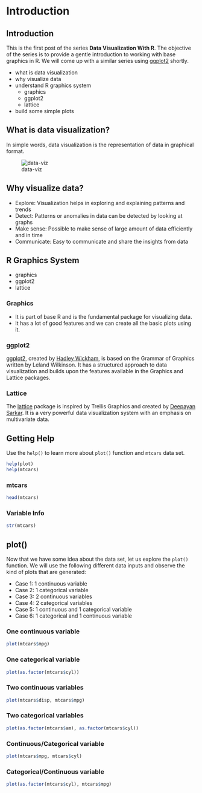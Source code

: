 # Introduction {#intro}

## Introduction

This is the first post of the series **Data Visualization With R**. The objective of the series is to provide a gentle introduction to working with base graphics in R. We will come up with a similar series using [ggplot2](https://ggplot2.tidyverse.org/index.html) shortly. 

- what is data visualization
- why visualize data
- understand R graphics system
    - graphics
    - ggplot2
    - lattice
- build some simple plots

## What is data visualization?

In simple words, data visualization is the representation of data in graphical format. 

![data-viz](data-viz.png)

## Why visualize data?

- Explore: Visualization helps in exploring and explaining patterns and trends
- Detect: Patterns or anomalies in data can be detected by looking at graphs
- Make sense: Possible to make sense of large amount of data efficiently and in time
- Communicate: Easy to communicate and share the insights from data

## R Graphics System

- graphics 
- ggplot2
- lattice

### Graphics

- It is part of base R and is the fundamental package for visualizing data.
- It has a lot of good features and we can create all the basic plots using it.

### ggplot2

[ggplot2](https://ggplot2.tidyverse.org/index.html), created by [Hadley Wickham](https://hadley.nz/), is based on the Grammar of Graphics written by Leland Wilkinson. It has a structured approach to data visualization and builds upon the features available in the Graphics and Lattice packages.

### Lattice

The [lattice](https://CRAN.R-project.org/package=lattice) package is inspired by Trellis Graphics and created by [Deepayan Sarkar](https://www.isid.ac.in/~deepayan/). It is a very powerful data visualization system with an emphasis on multivariate data.


## Getting Help

Use the `help()` to learn more about `plot()` function and `mtcars` data set.

```r
help(plot)
help(mtcars)
```

### mtcars 

```r
head(mtcars)
```

### Variable Info

```r
str(mtcars)
```

## plot()

Now that we have some idea about the data set, let us explore the `plot()` function. We will use the following different data inputs and observe the kind of plots that are generated:

- Case 1: 1 continuous variable
- Case 2: 1 categorical variable
- Case 3: 2 continuous variables
- Case 4: 2 categorical variables
- Case 5: 1 continuous and 1 categorical variable
- Case 6: 1 categorical and 1 continuous variable

### One continuous variable

```r
plot(mtcars$mpg)
```

### One categorical variable

```r
plot(as.factor(mtcars$cyl))
```

### Two continuous variables

```r
plot(mtcars$disp, mtcars$mpg)
```

### Two categorical variables

```r
plot(as.factor(mtcars$am), as.factor(mtcars$cyl))
```

### Continuous/Categorical variable

```r
plot(mtcars$mpg, mtcars$cyl)
```

### Categorical/Continuous variable

```r
plot(as.factor(mtcars$cyl), mtcars$mpg)
```

